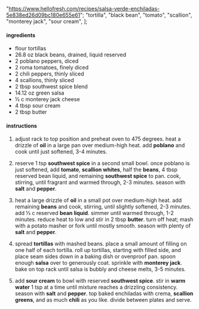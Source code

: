   "https://www.hellofresh.com/recipes/salsa-verde-enchiladas-5e838ed26d09bc180e655e61";
  "tortilla",
  "black bean",
  "tomato",
  "scallion",
  "monterey jack",
  "sour cream",
];

#### ingredients

- flour tortillas
- 26.8 oz black beans, drained, liquid reserved
- 2 poblano peppers, diced
- 2 roma tomatoes, finely diced
- 2 chili peppers, thinly sliced
- 4 scallions, thinly sliced
- 2 tbsp southwest spice blend
- 14.12 oz green salsa
- ½ c monterey jack cheese
- 4 tbsp sour cream
- 2 tbsp butter

#### instructions

1. adjust rack to top position and preheat oven to 475 degrees. heat a drizzle of **oil** in a large pan over medium-high heat. add **poblano** and cook until just softened, 3-4 minutes.

2. reserve 1 tsp **southwest spice** in a second small bowl. once poblano is just softened, add **tomato**, **scallion whites**, half the **beans**, 4 tbsp reserved bean liquid, and remaining **southwest spice** to pan. cook, stirring, until fragrant and warmed through, 2-3 minutes. season with **salt** and **pepper**.

3. heat a large drizzle of **oil** in a small pot over medium-high heat. add remaining **beans** and cook, stirring, until slightly softened, 2-3 minutes. add ⅓ c reserved **bean liquid**. simmer until warmed through, 1-2 minutes. reduce heat to low and stir in 2 tbsp **butter**. turn off heat; mash with a potato masher or fork until mostly smooth. season with plenty of **salt** and **pepper**.

4. spread **tortillas** with mashed beans. place a small amount of filling on one half of each tortilla. roll up tortillas, starting with filled side, and place seam sides down in a baking dish or ovenproof pan. spoon enough **salsa** over to generously coat. sprinkle with **monterey jack**. bake on top rack until salsa is bubbly and cheese melts, 3-5 minutes.

5. add **sour cream** to bowl with reserved **southwest spice**. stir in **warm water** 1 tsp at a time until mixture reaches a drizzling consistency. season with **salt** and **pepper**. top baked enchiladas with crema, **scallion greens**, and as much **chili** as you like. divide between plates and serve.
